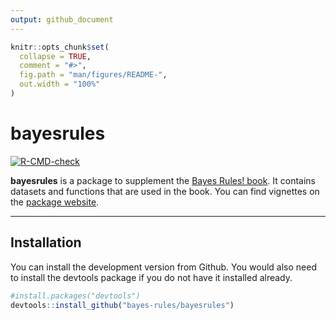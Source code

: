 ```yaml
---
output: github_document
---
```


<!-- README.md is generated from README.Rmd. Please edit that file -->

```r
knitr::opts_chunk$set(
  collapse = TRUE,
  comment = "#>",
  fig.path = "man/figures/README-",
  out.width = "100%"
)
```
# bayesrules

<!-- badges: start -->
[![R-CMD-check](https://github.com/bayes-rules/bayesrules/workflows/R-CMD-check/badge.svg)](https://github.com/bayes-rules/bayesrules/actions)
<!-- badges: end -->

**bayesrules** is a package to supplement the [Bayes Rules!
book](https://www.bayesrulesbook.com/). It contains datasets and
functions that are used in the book. You can find vignettes on the [package website](https://bayes-rules.github.io/bayesrules/docs/).

<hr>

## Installation

You can install the development version from Github. You would also need to install the devtools package if you do not have it installed already.

``` r
#install.packages("devtools") 
devtools::install_github("bayes-rules/bayesrules")
```


